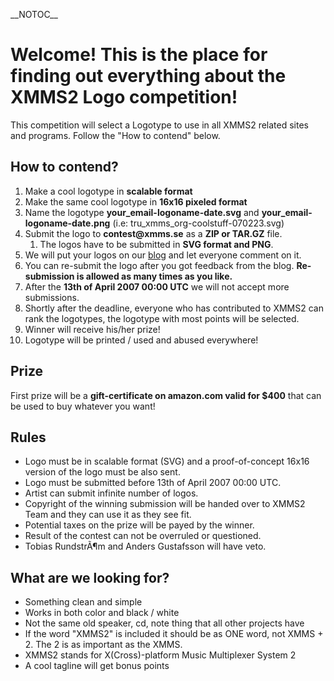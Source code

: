 __NOTOC__

= Welcome! This is the place for finding out everything about the XMMS2 Logo competition! =
This competition will select a Logotype to use in all XMMS2 related sites and programs. Follow the "How to contend" below.

== How to contend? ==
# Make a cool logotype in '''scalable format'''
# Make the same cool logotype in '''16x16 pixeled format'''
# Name the logotype '''your_email-logoname-date.svg''' and '''your_email-logoname-date.png''' (i.e: tru_xmms_org-coolstuff-070223.svg)
# Submit the logo to '''contest@xmms.se''' as a '''ZIP or TAR.GZ''' file.
## The logos have to be submitted in '''SVG format and PNG'''.
# We will put your logos on our [http://xmms2-contest.blogspot.com/ blog] and let everyone comment on it.
# You can re-submit the logo after you got feedback from the blog. '''Re-submission is allowed as many times as you like.'''
# After the '''13th of April 2007 00:00 UTC''' we will not accept more submissions.
# Shortly after the deadline, everyone who has contributed to XMMS2 can rank the logotypes, the logotype with most points will be selected.
# Winner will receive his/her prize!
# Logotype will be printed / used and abused everywhere!

== Prize ==
First prize will be a '''gift-certificate on amazon.com valid for $400''' that can be used to buy whatever you want!

== Rules ==
* Logo must be in scalable format (SVG) and a proof-of-concept 16x16 version of the logo must be also sent.
* Logo must be submitted before 13th of April 2007 00:00 UTC.
* Artist can submit infinite number of logos.
* Copyright of the winning submission will be handed over to XMMS2 Team and they can use it as they see fit.
* Potential taxes on the prize will be payed by the winner.
* Result of the contest can not be overruled or questioned.
* Tobias RundstrÃ¶m and Anders Gustafsson will have veto.

== What are we looking for? ==
* Something clean and simple
* Works in both color and black / white
* Not the same old speaker, cd, note thing that all other projects have
* If the word "XMMS2" is included it should be as ONE word, not XMMS + 2. The 2 is as important as the XMMS.
* XMMS2 stands for X(Cross)-platform Music Multiplexer System 2
* A cool tagline will get bonus points